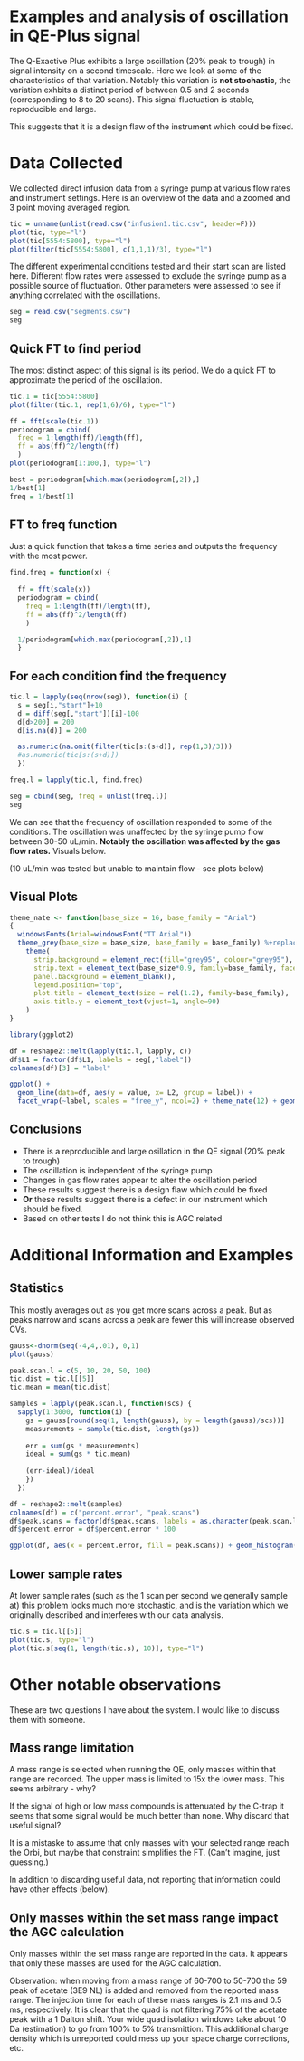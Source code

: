 # Examples and analysis of oscillation in QE-Plus signal
The Q-Exactive Plus exhibits a large oscillation (20% peak to trough) in signal intensity on a second timescale.  Here we look at some of the characteristics of that variation. Notably this variation is **not stochastic**, the variation exhbits a distinct period of between 0.5 and 2 seconds (corresponding to 8 to 20 scans).  This signal fluctuation is stable, reproducible and large. 

This suggests that it is a design flaw of the instrument which could be fixed.

# Data Collected
We collected direct infusion data from a syringe pump at various flow rates and instrument settings.  Here is an overview of the data and a zoomed and 3 point moving averaged region.
```r
tic = unname(unlist(read.csv("infusion1.tic.csv", header=F)))
plot(tic, type="l")
plot(tic[5554:5800], type="l")
plot(filter(tic[5554:5800], c(1,1,1)/3), type="l")
```

The different experimental conditions tested and their start scan are listed here.  Different flow rates were assessed to exclude the syringe pump as a possible source of fluctuation.  Other parameters were assessed to see if anything correlated with the oscillations.
```r
seg = read.csv("segments.csv")
seg
```

## Quick FT to find period
The most distinct aspect of this signal is its period.  We do a quick FT to approximate the period of the oscillation.
```r
tic.1 = tic[5554:5800]
plot(filter(tic.1, rep(1,6)/6), type="l")

ff = fft(scale(tic.1))
periodogram = cbind(
  freq = 1:length(ff)/length(ff),
  ff = abs(ff)^2/length(ff)
  )
plot(periodogram[1:100,], type="l")

best = periodogram[which.max(periodogram[,2]),]
1/best[1]
freq = 1/best[1]
```

## FT to freq function
Just a quick function that takes a time series and outputs the frequency with the most power.
```r

find.freq = function(x) {
  
  ff = fft(scale(x))
  periodogram = cbind(
    freq = 1:length(ff)/length(ff),
    ff = abs(ff)^2/length(ff)
    )

  1/periodogram[which.max(periodogram[,2]),1]
  }

```

## For each condition find the frequency
```r
tic.l = lapply(seq(nrow(seg)), function(i) {
  s = seg[i,"start"]+10
  d = diff(seg[,"start"])[i]-100
  d[d>200] = 200
  d[is.na(d)] = 200

  as.numeric(na.omit(filter(tic[s:(s+d)], rep(1,3)/3)))
  #as.numeric(tic[s:(s+d)])
  })

freq.l = lapply(tic.l, find.freq)

seg = cbind(seg, freq = unlist(freq.l))
seg
```
We can see that the frequency of oscillation responded to some of the conditions.  The oscillation was unaffected by the syringe pump flow between 30-50 uL/min. **Notably the oscillation was affected by the gas flow rates.**  Visuals below.

(10 uL/min was tested but unable to maintain flow - see plots below)

## Visual Plots
```r
theme_nate <- function(base_size = 16, base_family = "Arial")
{
  windowsFonts(Arial=windowsFont("TT Arial"))
  theme_grey(base_size = base_size, base_family = base_family) %+replace%
    theme(
      strip.background = element_rect(fill="grey95", colour="grey95"), 
      strip.text = element_text(base_size*0.9, family=base_family, face="plain", colour=NULL),
      panel.background = element_blank(),
      legend.position="top",
      plot.title = element_text(size = rel(1.2), family=base_family),
      axis.title.y = element_text(vjust=1, angle=90)
    )
}

```

```r
library(ggplot2)

df = reshape2::melt(lapply(tic.l, lapply, c))
df$L1 = factor(df$L1, labels = seg[,"label"])
colnames(df)[3] = "label"

ggplot() +
  geom_line(data=df, aes(y = value, x= L2, group = label)) +
  facet_wrap(~label, scales = "free_y", ncol=2) + theme_nate(12) + geom_text(data = seg, aes(x = 50, y= 1.3E9, group = NULL, label=paste(sep="", "Frequency: ", round(freq,1))))
```

## Conclusions
 - There is a reproducible and large osillation in the QE signal (20% peak to trough)
 - The oscillation is independent of the syringe pump
 - Changes in gas flow rates appear to alter the oscillation period
 - These results suggest there is a design flaw which could be fixed
 - **Or** these results suggest there is a defect in our instrument which should be fixed.
 - Based on other tests I do not think this is AGC related

# Additional Information and Examples
## Statistics
This mostly averages out as you get more scans across a peak.  But as peaks narrow and scans across a peak are fewer this will increase observed CVs.

```r
gauss<-dnorm(seq(-4,4,.01), 0,1)
plot(gauss)

peak.scan.l = c(5, 10, 20, 50, 100)
tic.dist = tic.l[[5]]
tic.mean = mean(tic.dist)

samples = lapply(peak.scan.l, function(scs) {
  sapply(1:3000, function(i) {
    gs = gauss[round(seq(1, length(gauss), by = length(gauss)/scs))]
    measurements = sample(tic.dist, length(gs))
    
    err = sum(gs * measurements)
    ideal = sum(gs * tic.mean)
    
    (err-ideal)/ideal
    })
  })

df = reshape2::melt(samples)
colnames(df) = c("percent.error", "peak.scans")
df$peak.scans = factor(df$peak.scans, labels = as.character(peak.scan.l))
df$percent.error = df$percent.error * 100

ggplot(df, aes(x = percent.error, fill = peak.scans)) + geom_histogram(binwidth = .25) + facet_grid(peak.scans~.) + theme_nate(12) + ggtitle("Additional error due to random sampling of oscillating signal.")
```

## Lower sample rates
At lower sample rates (such as the 1 scan per second we generally sample at) this problem looks much more stochastic, and is the variation which we originally described and interferes with our data analysis.

```r
tic.s = tic.l[[5]]
plot(tic.s, type="l")
plot(tic.s[seq(1, length(tic.s), 10)], type="l")
```


# Other notable observations
These are two questions I have about the system.  I would like to discuss them with someone.

## Mass range limitation
A mass range is selected when running the QE, only masses within that range are recorded.  The upper mass is limited to 15x the lower mass.  This seems arbitrary - why?

If the signal of high or low mass compounds is attenuated by the C-trap it seems that some signal would be much better than none.  Why discard that useful signal?

It is a mistaske to assume that only masses with your selected range reach the Orbi, but maybe that constraint simplifies the FT. (Can't imagine, just guessing.)  

In addition to discarding useful data, not reporting that information could have other effects (below).

## Only masses within the set mass range impact the AGC calculation
Only masses within the set mass range are reported in the data.  It appears that only these masses are used for the AGC calculation.  

Observation: when moving from a mass range of 60-700 to 50-700 the 59 peak of acetate (3E9 NL) is added and removed from the reported mass range.  The injection time for each of these mass ranges is 2.1 ms and 0.5 ms, respectively.  It is clear that the quad is not filtering 75% of the acetate peak with a 1 Dalton shift. Your wide quad isolation windows take about 10 Da (estimation) to go from 100% to 5% transmittion.  This additional charge density which is unreported could mess up your space charge corrections, etc.

